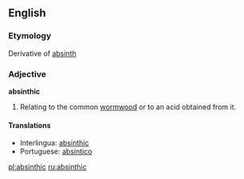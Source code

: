 ==English==

===Etymology===
Derivative of [[absinth]]
===Adjective===
'''absinthic'''

#{{chemistry}} Relating to the common [[wormwood]] or to an acid obtained from it.

====Translations====
*Interlingua: [[absinthic]]
*Portuguese: [[absíntico]]

[[pl:absinthic]]
[[ru:absinthic]]
